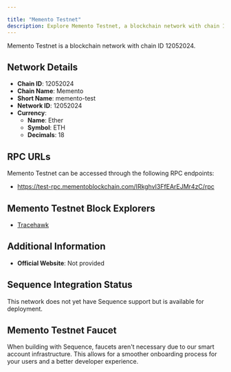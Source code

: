 ```yaml
---

title: "Memento Testnet"
description: Explore Memento Testnet, a blockchain network with chain ID 12052024. Learn about its native currency, Ether, and how to interact with the network.
---
```




Memento Testnet is a blockchain network with chain ID 12052024.

## Network Details

- **Chain ID**: 12052024
- **Chain Name**: Memento
- **Short Name**: memento-test
- **Network ID**: 12052024
- **Currency**: 
  - **Name**: Ether
  - **Symbol**: ETH
  - **Decimals**: 18

## RPC URLs

Memento Testnet can be accessed through the following RPC endpoints:

- https://test-rpc.mementoblockchain.com/IRkghvI3FfEArEJMr4zC/rpc

## Memento Testnet Block Explorers

- [Tracehawk](https://test-explorer.mementoblockchain.com)

## Additional Information

- **Official Website**: Not provided

## Sequence Integration Status

This network does not yet have Sequence support but is available for deployment.

## Memento Testnet Faucet

When building with Sequence, faucets aren't necessary due to our smart account infrastructure. This allows for a smoother onboarding process for your users and a better developer experience.
